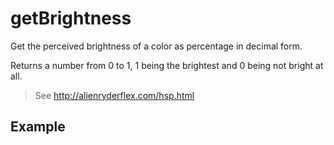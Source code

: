 
# getBrightness

Get the perceived brightness of a color as percentage in decimal form.

Returns a number from 0 to 1, 1 being the brightest and 0 being not bright at all.

> See http://alienryderflex.com/hsp.html

## Example

<Example color="#cccccc" />
